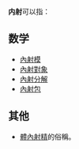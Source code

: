 '''内射'''可以指：
==数学==
* [[內射模|內射模]]
* [[內射對象|內射對象]]
* [[內射分解|內射分解]]
* [[內射包|內射包]]

==其他==
* [[體內射精|體內射精]]的俗稱。

{{disambig|Cat=二字消歧義}}